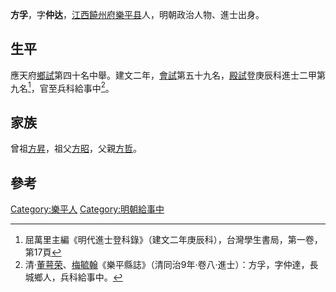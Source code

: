 '''方孚'''，字'''仲达'''，[[江西|江西]][[饒州府|饒州府]][[樂平县|樂平县]]人，明朝政治人物、進士出身。

== 生平 ==
應天府[[鄉試|鄉試]]第四十名中舉。建文二年，[[會試|會試]]第五十九名，[[殿試|殿試]]登庚辰科進士二甲第九名<ref>屈萬里主編《明代進士登科錄》（建文二年庚辰科），台灣學生書局，第一卷，第17頁</ref>，官至兵科給事中<ref>清·[[董萼荣|董萼荣]]、[[梅毓翰|梅毓翰]]《樂平縣誌》（清同治9年·卷八·進士）：方孚，字仲達，長城鄉人，兵科給事中。</ref>。

== 家族 ==
曾祖[[方昇|方昇]]，祖父[[方昭|方昭]]，父親[[方哲|方哲]]。

==參考==
{{reflist}}

{{建文二年庚辰科殿試金榜}}

{{Authority control}}

{{DEFAULTSORT:}}
[[Category:樂平人|Category:樂平人]]
[[Category:明朝給事中|Category:明朝給事中]]


{{明朝人物小作品}}